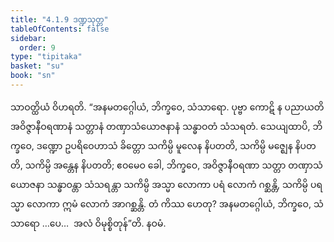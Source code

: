 ```yaml
---
title: "4.1.9 ဒဏ္ဍသုတ္တ"
tableOfContents: false
sidebar:
  order: 9
type: "tipitaka"
basket: "su"
book: "sn"
---
```



<DynamicBreadcrumb />

<Division number="132" book="sn" e="ch" v="18" p="299">

<Paragraph number="851" book="sn">
သာဝတ္ထိယံ ဝိဟရတိ. “အနမတဂ္ဂေါယံ, ဘိက္ခဝေ, သံသာရော. ပုဗ္ဗာ ကောဋိ န ပညာယတိ အဝိဇ္ဇာနီဝရဏာနံ သတ္တာနံ တဏှာသံယောဇနာနံ သန္ဓာဝတံ သံသရတံ. သေယျထာပိ, ဘိက္ခဝေ, ဒဏ္ဍော ဥပရိဝေဟာသံ ခိတ္တော သကိမ္ပိ မူလေန နိပတတိ, သကိမ္ပိ မဇ္ဈေန နိပတတိ, သကိမ္ပိ အန္တေန နိပတတိ; ဧဝမေဝ ခေါ, ဘိက္ခဝေ, အဝိဇ္ဇာနီဝရဏာ သတ္တာ တဏှာသံယောဇနာ သန္ဓာဝန္တာ သံသရန္တာ သကိမ္ပိ အသ္မာ လောကာ ပရံ လောကံ ဂစ္ဆန္တိ, သကိမ္ပိ ပရသ္မာ လောကာ ဣမံ လောကံ အာဂစ္ဆန္တိ. တံ ကိဿ ဟေတု? အနမတဂ္ဂေါယံ, ဘိက္ခဝေ, သံသာရော …ပေ…  အလံ ဝိမုစ္စိတုန်”တိ.

</Paragraph>
</Division>

<Paragraph number="852" type="center" book="sn">
နဝမံ.
</Paragraph>